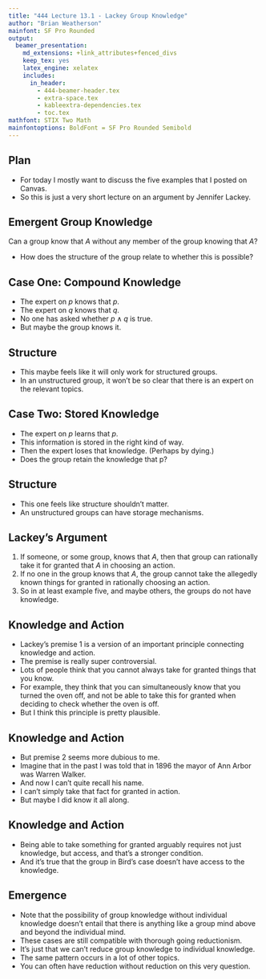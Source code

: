 ```yaml
---
title: "444 Lecture 13.1 - Lackey Group Knowledge"
author: "Brian Weatherson"
mainfont: SF Pro Rounded
output:
  beamer_presentation:
    md_extensions: +link_attributes+fenced_divs
    keep_tex: yes
    latex_engine: xelatex
    includes:
      in_header: 
        - 444-beamer-header.tex
        - extra-space.tex
        - kableextra-dependencies.tex
        - toc.tex
mathfont: STIX Two Math
mainfontoptions: BoldFont = SF Pro Rounded Semibold
---
```


## Plan

- For today I mostly want to discuss the five examples that I posted on Canvas.
- So this is just a very short lecture on an argument by Jennifer Lackey.

## Emergent Group Knowledge

Can a group know that $A$ without any member of the group knowing that $A$? \pause

- How does the structure of the group relate to whether this is possible?

## Case One: Compound Knowledge

- The expert on $p$ knows that $p$.
- The expert on $q$ knows that $q$.
- No one has asked whether $p \wedge q$ is true.
- But maybe the group knows it.

## Structure

- This maybe feels like it will only work for structured groups.
- In an unstructured group, it won't be so clear that there is an expert on the relevant topics.

## Case Two: Stored Knowledge

- The expert on $p$ learns that $p$.
- This information is stored in the right kind of way.
- Then the expert loses that knowledge. (Perhaps by dying.)
- Does the group retain the knowledge that p?

## Structure

- This one feels like structure shouldn't matter.
- An unstructured groups can have storage mechanisms.

## Lackey's Argument

1. If someone, or some group, knows that $A$, then that group can rationally take it for granted that $A$ in choosing an action.
2. If no one in the group knows that $A$, the group cannot take the allegedly known things for granted in rationally choosing an action.
3. So in at least example five, and maybe others, the groups do not have knowledge.

## Knowledge and Action

- Lackey's premise 1 is a version of an important principle connecting knowledge and action.
- The premise is really super controversial.
- Lots of people think that you cannot always take for granted things that you know.
- For example, they think that you can simultaneously know that you turned the oven off, and not be able to take this for granted when deciding to check whether the oven is off.
- But I think this principle is pretty plausible.

## Knowledge and Action

- But premise 2 seems more dubious to me.
- Imagine that in the past I was told that in 1896 the mayor of Ann Arbor was Warren Walker.
- And now I can't quite recall his name.
- I can't simply take that fact for granted in action.
- But maybe I did know it all along.

## Knowledge and Action

- Being able to take something for granted arguably requires not just knowledge, but access, and that's a stronger condition.
- And it's true that the group in Bird's case doesn't have access to the knowledge.

## Emergence

- Note that the possibility of group knowledge without individual knowledge doesn't entail that there is anything like a group mind above and beyond the individual mind.
- These cases are still compatible with thorough going reductionism.
- It's just that we can't reduce group knowledge to individual knowledge. \pause
- The same pattern occurs in a lot of other topics.
- You can often have reduction without reduction on this very question.
